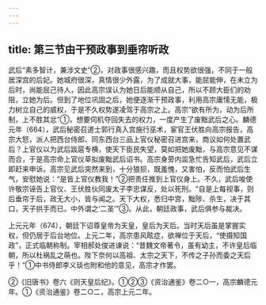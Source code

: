 ```yaml
---
---
---
```

title: 第三节由干预政事到垂帘听政
---



武后“素多智计，兼涉文史”②，对政事很感兴趣，而且权势欲很强，不同于一般居深宫的后妃。她城府很深，真情很少外露，为了成就大事，能屈能伸，在未立为后时，尚能屈己待人，因此高宗误认为她日后能顺从自己，所以不顾大臣们的劝阻，立她为后。但到了地位巩固之后，她便逐渐干预政事，利用高宗庸懦无能，极力树立自己的威权，于是不久权势遂凌驾于高宗之上。高宗“欲有所为，动为后所制，上不胜其忿”①，想要伺机夺回失去的权力，一度产生了废黜武后之心。麟德元年（664），武后秘密召道士郭行真入宫施行巫术，宦官王伏胜向高宗报告，高宗大怒，派人把西台侍郎、同东西台三品上官仪秘密召进宫来，商议如何处置武后？上官仪以为武后跋扈专横，使天下臣民失望，莫如把她废黜，与高宗意见不谋而合，于是高宗命上官仪草拟废黜武后诏书。高宗身旁内监急忙告知武后，武后立即赶来申诉。高宗见武后突然来到，十分狼狈，既羞愧，又害怕，反而怕武后生气，安慰她说：“是皆上官仪教我！”②把责任推到上官仪身上。不久，武后唆使许敬宗诬告上官仪、王伏胜伙同废太子李忠谋反，处以死刑。“自是上每视事，则后垂帘于后，政无大小，皆与闻之。天下大权，悉归中宫，黜陟、杀生，决于其口，天子拱手而已。中外谓之‘二圣’”③。从此，朝廷政事，武后俱参与裁决。

上元元年（674），朝廷下诏尊皇帝为天皇，皇后为天后。当时天后虽是掌握实权，但仍居于后台地位。上元二年，高宗患风眩症，欲禅位于天后，“使摄知国政”，正式临朝称制。宰相郝处俊进谏说：“昔魏文帝著令，虽有幼主，不许皇后临朝，所以杜祸乱之萌也。陛下奈何以高祖、太宗之天下，不传之子孙而委之天后乎！”①中书侍郎李义琰也附和他的意见，高宗才作罢。

②《旧唐书》卷六《则天皇后纪》。①②③《资治通鉴》卷二○一，高宗麟德元年。①《资治通鉴》卷二○二，高宗上元二年。